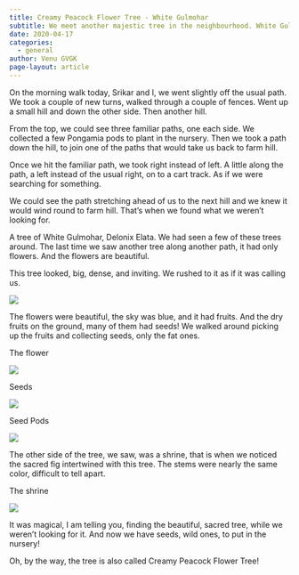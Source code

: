 ```yaml
---
title: Creamy Peacock Flower Tree - White Gulmohar
subtitle: We meet another majestic tree in the neighbourhood. White Gulmohar!
date: 2020-04-17
categories:
  - general
author: Venu GVGK
page-layout: article
---
```


On the morning walk today, Srikar and I, we went slightly off the usual path. We took a couple of new turns, walked through a couple of fences. Went up a small hill and down the other side. Then another hill.

From the top, we could see three familiar paths, one each side. We collected a few Pongamia pods to plant in the nursery. Then we took a path down the hill, to join one of the paths that would take us back to farm hill.

Once we hit the familiar path, we took right instead of left. A little along the path, a left instead of the usual right, on to a cart track. As if we were searching for something.

We could see the path stretching ahead of us to the next hill and we knew it would wind round to farm hill. That’s when we found what we weren’t looking for.

A tree of White Gulmohar, Delonix Elata. We had seen a few of these trees around. The last time we saw another tree along another path, it had only flowers. And the flowers are beautiful.

This tree looked, big, dense, and inviting. We rushed to it as if it was calling us.

![](0ZRSh7W.jpg)

The flowers were beautiful, the sky was blue, and it had fruits. And the dry fruits on the ground, many of them had seeds! We walked around picking up the fruits and collecting seeds, only the fat ones.

The flower

![](LDruSUu.jpg)

Seeds

![](giBLXVl.jpg)

Seed Pods

![](KtQ8Wil.jpg)

The other side of the tree, we saw, was a shrine, that is when we noticed the sacred fig intertwined with this tree. The stems were nearly the same color, difficult to tell apart.

The shrine

![](VdFQTXk.jpg)

It was magical, I am telling you, finding the beautiful, sacred tree, while we weren’t looking for it. And now we have seeds, wild ones, to put in the nursery!

Oh, by the way, the tree is also called Creamy Peacock Flower Tree!


